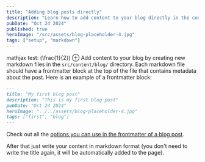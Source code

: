 ```yaml
---
title: "Adding blog posts directly"
description: "Learn how to add content to your blog directly in the code"
pubDate: "Oct 24 2024"
published: true
heroImage: "/src/assets/blog-placeholder-4.jpg"
tags: ["setup", "markdown"]
---
```

mathjax test: \(\frac{1}{2}\) $\oplus$
Add content to your blog by creating new markdown files in the `src/content/blog/` directory. Each markdown file should have a frontmatter block at the top of the file that contains metadata about the post. Here is an example of a frontmatter block:

```md
---
title: "My first blog post"
description: "This is my first blog post"
pubDate: "Oct 24 2024"
heroImage: "../../assets/blog-placeholder-4.jpg"
tags: ["first", "blog"]
---
```

Check out all the [options you can use in the frontmatter of a blog post](../post-options).

After that just write your content in markdown format (you don't need to write the title again, it will be automatically added to the page).
